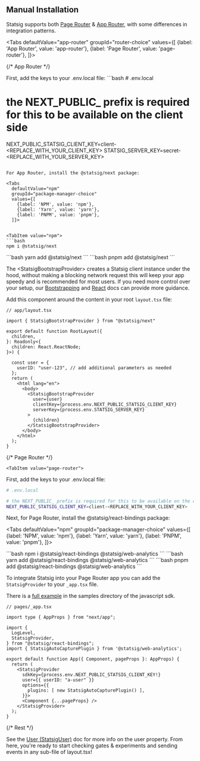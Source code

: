 
## Manual Installation

Statsig supports both [Page Router](https://nextjs.org/docs/pages) & [App Router](https://nextjs.org/docs/app), with some differences in integration patterns.

<Tabs
  defaultValue="app-router"
  groupId="router-choice"
  values={[
    {label: 'App Router', value: 'app-router'},
    {label: 'Page Router', value: 'page-router'},
  ]}>




{/* App Router */}


  <TabItem value="app-router">
First, add the keys to your .env.local file:
```bash
# .env.local

# the NEXT_PUBLIC_ prefix is required for this to be available on the client side
NEXT_PUBLIC_STATSIG_CLIENT_KEY=client-<REPLACE_WITH_YOUR_CLIENT_KEY>
STATSIG_SERVER_KEY=secret-<REPLACE_WITH_YOUR_SERVER_KEY>
```

For App Router, install the @statsig/next package:

<Tabs
  defaultValue="npm"
  groupId="package-manager-choice"
  values={[
    {label: 'NPM', value: 'npm'},
    {label: 'Yarn', value: 'yarn'},
    {label: 'PNPM', value: 'pnpm'},
  ]}>


<TabItem value="npm">
```bash
npm i @statsig/next
```
</TabItem>

<TabItem value="yarn">
```bash
yarn add @statsig/next
```
</TabItem>

<TabItem value="pnpm">
```bash
pnpm add @statsig/next
```
</TabItem>

</Tabs>

The \<StatsigBootstrapProvider\> creates a Statsig client instance under the hood, without making a blocking network request this will keep your app speedy and is recommended for most users. If you need more control over your setup, our [Bootstrapping](#client-bootstrapping-recommended) and [React](/client/javascript-sdk/react) docs can provide more guidance.

Add this component around the content in your root `layout.tsx` file:

```tsx
// app/layout.tsx

import { StatsigBootstrapProvider } from "@statsig/next"

export default function RootLayout({
  children,
}: Readonly<{
  children: React.ReactNode;
}>) {

  const user = {
    userID: "user-123", // add additional parameters as needed
  };
  return (
    <html lang="en">
      <body>
        <StatsigBootstrapProvider
          user={user}
          clientKey={process.env.NEXT_PUBLIC_STATSIG_CLIENT_KEY}
          serverKey={process.env.STATSIG_SERVER_KEY}
        >
          {children}
        </StatsigBootstrapProvider>
      </body>
    </html>
  );
}
```


  </TabItem>






{/* Page Router */}

    <TabItem value="page-router">

First, add the keys to your .env.local file:
```bash
# .env.local

# the NEXT_PUBLIC_ prefix is required for this to be available on the client side
NEXT_PUBLIC_STATSIG_CLIENT_KEY=client-<REPLACE_WITH_YOUR_CLIENT_KEY>
```

Next, for Page Router, install the @statsig/react-bindings package:

<Tabs
  defaultValue="npm"
  groupId="package-manager-choice"
  values={[
    {label: 'NPM', value: 'npm'},
    {label: 'Yarn', value: 'yarn'},
    {label: 'PNPM', value: 'pnpm'},
  ]}>


<TabItem value="npm">
```bash
npm i @statsig/react-bindings @statsig/web-analytics
```
</TabItem>

<TabItem value="yarn">
```bash
yarn add @statsig/react-bindings @statsig/web-analytics
```
</TabItem>

<TabItem value="pnpm">
```bash
pnpm add @statsig/react-bindings @statsig/web-analytics
```
</TabItem>

</Tabs>

To integrate Statsig into your Page Router app you can add the `StatsigProvider` to your `_app.tsx` file. 

There is a [full example](https://github.com/statsig-io/js-client-monorepo/tree/main/samples/next-js-pages-router-sample) in the samples directory of the javascript sdk.

```tsx
// pages/_app.tsx

import type { AppProps } from "next/app";

import {
  LogLevel,
  StatsigProvider,
} from "@statsig/react-bindings";
import { StatsigAutoCapturePlugin } from '@statsig/web-analytics';

export default function App({ Component, pageProps }: AppProps) {
  return (
    <StatsigProvider 
      sdkKey={process.env.NEXT_PUBLIC_STATSIG_CLIENT_KEY!}
      user={{ userID: "a-user" }}
      options={{
        plugins: [ new StatsigAutoCapturePlugin() ],
      }}>
      <Component {...pageProps} />
    </StatsigProvider>
  );
}
```

  </TabItem>
</Tabs>




{/* Rest */}

See the [User (StatsigUser)](/concepts/user) doc for more info on the user property. From here, you're ready to start checking gates & experiments and sending events in any sub-file of layout.tsx!

